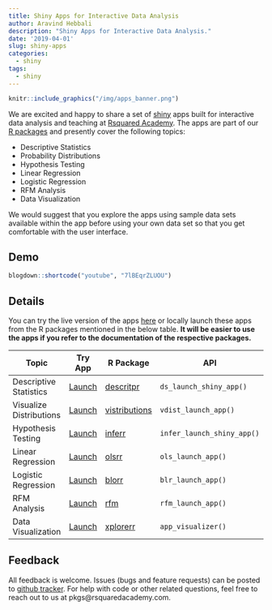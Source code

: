 ```yaml
---
title: Shiny Apps for Interactive Data Analysis
author: Aravind Hebbali
description: "Shiny Apps for Interactive Data Analysis."
date: '2019-04-01'
slug: shiny-apps
categories:
  - shiny
tags:
  - shiny
---
```


```r
knitr::include_graphics("/img/apps_banner.png")
```

We are excited and happy to share a set of <a href="https://shiny.rstudio.com/" target="_blank">shiny</a>
apps built for interactive data analysis and teaching at <a href="https://www.rsquaredacademy.com" target="_blank">Rsquared Academy</a>. The apps are part of our <a href="https://pkgs.rsquaredacademy.com" target="_blank">R packages</a> and presently cover the following topics:

- Descriptive Statistics
- Probability Distributions
- Hypothesis Testing
- Linear Regression
- Logistic Regression
- RFM Analysis
- Data Visualization

We would suggest that you explore the apps using sample data sets available 
within the app before using your own data set so that you get comfortable
with the user interface.

## Demo

```r
blogdown::shortcode("youtube", "7lBEqrZLUOU")
```

## Details

You can try the live version of the apps 
<a href="https://apps.rsquaredacademy.com" target="_blank">here</a> or 
locally launch these apps from the R packages mentioned in the below table. 
**It will be easier to use the apps if you refer to the documentation of 
the respective packages.**

| Topic | Try App | R Package | API |
|-------|-----|---------|-----|
| Descriptive Statistics | <a href="https://www.rsquaredcomputing.com/shiny/olsrr/" target="_blank">Launch</a> | <a href="https://descriptr.rsquaredacademy.com/" target="_blank">descritpr</a> | `ds_launch_shiny_app()` |
| Visualize Distributions | <a href="https://www.rsquaredcomputing.com/shiny/vistributions/" target="_blank">Launch</a> | <a href="https://vistributions.rsquaredacademy.com/" target="_blank">vistributions</a> | `vdist_launch_app()` |
| Hypothesis Testing | <a href="https://www.rsquaredcomputing.com/shiny/inferr/" target="_blank">Launch</a> | <a href="https://inferr.rsquaredacademy.com/" target="_blank">inferr</a> | `infer_launch_shiny_app()` |
| Linear Regression | <a href="https://www.rsquaredcomputing.com/shiny/olsrr/" target="_blank">Launch</a> | <a href="https://olsrr.rsquaredacademy.com/" target="_blank">olsrr</a> | `ols_launch_app()` |
| Logistic Regression | <a href="https://www.rsquaredcomputing.com/shiny/blorr/" target="_blank">Launch</a> | <a href="https://blorr.rsquaredacademy.com/" target="_blank">blorr</a> | `blr_launch_app()` |
| RFM Analysis | <a href="https://www.rsquaredcomputing.com/shiny/rfm/" target="_blank">Launch</a> | <a href="https://rfm.rsquaredacademy.com/" target="_blank">rfm</a> | `rfm_launch_app()` |
| Data Visualization | <a href="https://www.rsquaredcomputing.com/shiny/xplorerr/" target="_blank">Launch</a> | <a href="https://xplorerr.rsquaredacademy.com/" target="_blank">xplorerr</a> | `app_visualizer()` |


## Feedback

All feedback is welcome. Issues (bugs and feature requests) can be posted to 
[github tracker](https://github.com/rsquaredacademy/xplorerr/issues). For help 
with code or other related questions, feel free to reach out to us
at pkgs@rsquaredacademy.com.
